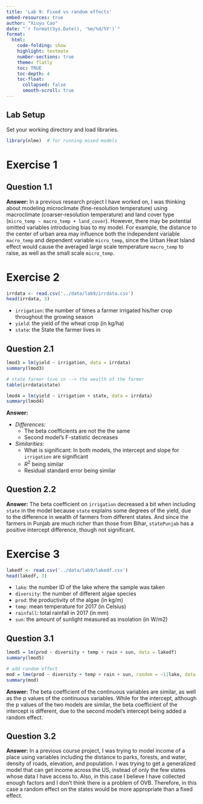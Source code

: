 ```yaml
---
title: 'Lab 9: Fixed vs random effects'
embed-resources: true
author: "Xiuyu Cao"
date: "`r format(Sys.Date(), '%m/%d/%Y')`"
format:
  html:
    code-folding: show
    highlight: textmate
    number-sections: true
    theme: flatly
    toc: TRUE
    toc-depth: 4
    toc-float:
      collapsed: false
      smooth-scroll: true
---
```


## Lab Setup
Set your working directory and load libraries.
```r
library(nlme)  # for running mixed models
```

# Exercise 1
## Question 1.1
**Answer:** In a previous research project I have worked on, I was thinking about modeling microclimate (fine-resolution temperature) using macroclimate (coarser-resolution temperature) and land cover type (`micro_temp ~ macro_temp + land_cover`). However, there may be potential omitted variables introducing bias to my model. For example, the distance to the center of urban area may influence both the independent variable `macro_temp` and dependent variable `micro_temp`, since the Urban Heat Island effect would cause the averaged large scale temperature `macro_temp` to raise, as well as the small scale `micro_temp`.


# Exercise 2
```r
irrdata <- read.csv('../data/lab9/irrdata.csv')
head(irrdata, 3)
```

* `irrigation`: the number of times a farmer irrigated his/her crop throughout the growing season
* `yield`: the yield of the wheat crop (in kg/ha)
* `state`: the State the farmer lives in

## Question 2.1
```r
lmod3 = lm(yield ~ irrigation, data = irrdata)
summary(lmod3)

# state farmer live in --> the wealth of the farmer
table(irrdata$state)

lmod4 = lm(yield ~ irrigation + state, data = irrdata)
summary(lmod4)
```
**Answer:**

* *Differences:* 
  * The beta coefficients are not the the same
  * Second model's F-statistic decreases
* *Similarities:*
  * What is significant: In both models, the intercept and slope for `irrigation` are significant
  * $R^2$ being similar
  * Residual standard error being similar


## Question 2.2
**Answer:** The beta coefficient on `irrigation` decreased a bit when including `state` in the model because `state` explains some degrees of the yield, due to the difference in wealth of farmers from different states. And since the farmers in Punjab are much richer than those from Bihar, `statePunjab` has a positive intercept difference, though not significant.


# Exercise 3
```r
lakedf <- read.csv('../data/lab9/lakedf.csv')
head(lakedf, 3)
```
* `lake`: the number ID of the lake where the sample was taken
* `diversity`: the number of different algae species
* `prod`: the productivity of the algae (in kg/m)
* `temp`: mean temperature for 2017 (in Celsius)
* `rainfall`: total rainfall in 2017 (in mm)
* `sun`: the amount of sunlight measured as insolation (in W/m2)

## Question 3.1
```r
lmod5 = lm(prod ~ diversity + temp + rain + sun, data = lakedf)
summary(lmod5)

# add random effect
mod = lme(prod ~ diversity + temp + rain + sun, random = ~1|lake, data = lakedf)
summary(mod)
```
**Answer:** The beta coefficient of the continuous variables are similar, as well as the p values of the continuous variables. While for the intercept, although the p values of the two models are similar, the beta coefficient of the intercept is different, due to the second model's intercept being added a random effect.

## Question 3.2
**Answer:** In a previous course project, I was trying to model income of a place using variables including the distance to parks, forests, and water, density of roads, elevation, and population. I was trying to get a generalized model that can get income across the US, instead of only the few states whose data I have access to. Also, in this case I believe I have collected enough factors and I don't think there is a problem of OVB. Therefore, in this case a random effect on the states would be more appropriate than a fixed effect.

